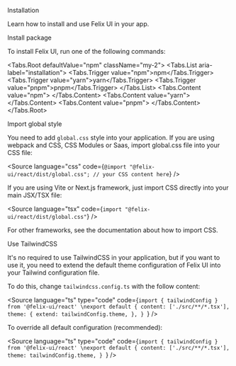 
<Meta title="Getting started/Installation" />

<Unstyled>

<Heading>Installation</Heading>

<Text size="lg">Learn how to install and use Felix UI in your app.</Text>

<SubTitle>Install package</SubTitle>

<Text>To install Felix UI, run one of the following commands:</Text>

<Tabs.Root defaultValue="npm" className="my-2">
  <Tabs.List aria-label="installation">
    <Tabs.Trigger value="npm">npm</Tabs.Trigger>
    <Tabs.Trigger value="yarn">yarn</Tabs.Trigger>
    <Tabs.Trigger value="pnpm">pnpm</Tabs.Trigger>
  </Tabs.List>
  <Tabs.Content value="npm">
    <Source language="bash" code="npm install @felix-ui/react" />
  </Tabs.Content>
  <Tabs.Content value="yarn">
    <Source language="bash" code="yarn add @felix-ui/react" />
  </Tabs.Content>
  <Tabs.Content value="pnpm">
    <Source language="bash" code="pnpm install @felix-ui/react" />
  </Tabs.Content>
</Tabs.Root>

<SubTitle>Import global style</SubTitle>

<Text>You need to add `global.css` style into your application. If you are using
webpack and CSS, CSS Modules or Saas, import global.css file into your CSS
file:</Text>

<Source language="css" code={`
@import "@felix-ui/react/dist/global.css";
// your CSS content here
`} />

<Text>If you are using Vite or Next.js framework, just import CSS directly into
your main JSX/TSX file:</Text>

<Source language="tsx" code={`import "@felix-ui/react/dist/global.css"`} />

<Text>For other frameworks, see the documentation about how to import CSS.</Text>

<SubTitle>Use TailwindCSS</SubTitle>

<Text>It's no required to use TailwindCSS in your application, but if you want
to use it, you need to extend the default theme configuration of Felix UI into
your Tailwind configuration file.</Text>

<Text>To do this, change `tailwindcss.config.ts` with the follow content:</Text>

<Source language="ts" type="code" code={`import { tailwindConfig } from '@felix-ui/react'
\nexport default {
  content: ['./src/**/*.tsx'],
  theme: {
    extend: tailwindConfig.theme,
  },
}
`} />

<Text>To override all default configuration (recommended):</Text>

<Source language="ts" type="code" code={`import { tailwindConfig } from '@felix-ui/react'
\nexport default {
  content: ['./src/**/*.tsx'],
  theme: tailwindConfig.theme,
}
`} />

</Unstyled>
